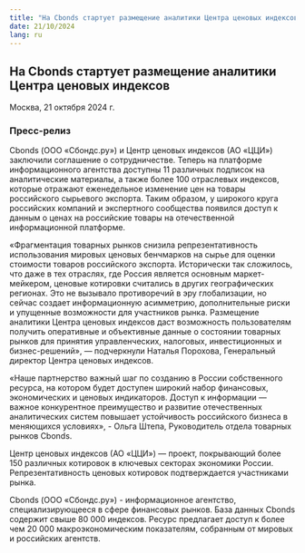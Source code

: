 ```yaml
---
title: "На Cbonds стартует размещение аналитики Центра ценовых индексов (21 октября 2024)"
date: 21/10/2024
lang: ru
---
```


## На Cbonds стартует размещение аналитики Центра ценовых индексов 

Москва, 21 октября 2024 г.

### Пресс-релиз


Cbonds (ООО «Сбондс.ру») и Центр ценовых индексов (АО «ЦЦИ») заключили соглашение о сотрудничестве. Теперь на платформе информационного агентства доступны 11 различных подписок на аналитические материалы, а также более 100 отраслевых индексов, которые отражают еженедельное изменение цен на товары российского сырьевого экспорта. Таким образом, у широкого круга российских компаний и экспертного сообщества появился доступ к данным о ценах на российские товары на отечественной информационной платформе. 

«Фрагментация товарных рынков снизила репрезентативность использования мировых ценовых бенчмарков на сырье для оценки стоимости товаров российского экспорта. Исторически так сложилось, что даже в тех отраслях, где Россия является основным маркет-мейкером, ценовые котировки считались в других географических регионах. Это не вызывало противоречий в эру глобализации, но сейчас создает информационную асимметрию, дополнительные риски и упущенные возможности для участников рынка. Размещение аналитики Центра ценовых индексов даст возможность пользователям получить оперативные и объективные данные о состоянии товарных рынков для принятия управленческих, налоговых, инвестиционных и бизнес-решений», — подчеркнули Наталья Порохова, Генеральный директор Центра ценовых индексов.

«Наше партнерство важный шаг по созданию в России собственного ресурса, на котором будет доступен широкий набор финансовых, экономических и ценовых индикаторов. Доступ к информации — важное конкурентное преимущество и развитие отечественных аналитических систем повышает устойчивость российского бизнеса в меняющихся условиях», - Ольга Штепа, Руководитель отдела товарных рынков Cbonds. 

Центр ценовых индексов (АО «ЦЦИ») — проект, покрывающий более 150 различных котировок в ключевых секторах экономики России. Репрезентативность ценовых котировок подтверждается участниками рынка.

Cbonds (ООО «Сбондс.ру») - информационное агентство, специализирующееся в сфере финансовых рынков. База данных Cbonds содержит свыше 80 000 индексов. Ресурс предлагает доступ к более чем 20 000 макроэкономическим показателям, собранным от мировых и российских агентств.

